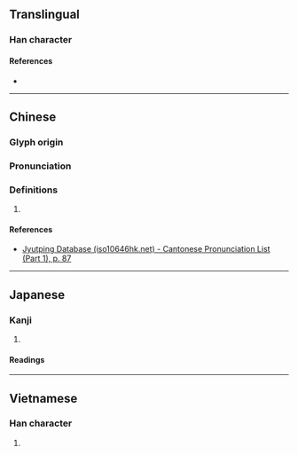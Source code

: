 {{character info}}
==Translingual==

===Han character===
{{Han char|rn=32|rad=土|as=07|sn=10|four=47127|canj=GQJL|ids=⿰土邦}}

====References====
* {{Han ref|kx=0229.060|dkj=05094|hdz=10439.100|uh=57B9|ud=22457|bh=D157|bd=53591}}

----

==Chinese==
{{zh-forms}}

===Glyph origin===
{{Han etym}}

===Pronunciation===
{{zh-pron
|m=bāng
|c=bong1
|mc=y
|oc=y
|cat=
}}

===Definitions===
{{zh-hanzi}}

# {{rfdef|zh}}

====References====
* [http://www.iso10646hk.net/jp/document/download.jsp Jyutping Database (iso10646hk.net) - Cantonese Pronunciation List (Part 1), p. 87]

----

==Japanese==

===Kanji===
{{ja-kanji|grade=|rs=土07}}

# {{rfdef|ja|sort=土07}}

====Readings====
{{ja-readings|on=[[ほう]] (hō)|kun=}}

----

==Vietnamese==

===Han character===
{{vi-readings|reading=bựng|rs=土07}}

# {{rfdef|vi|sort=土07}}
